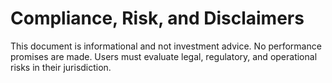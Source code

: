 # Compliance, Risk, and Disclaimers

This document is informational and not investment advice. No performance promises
are made. Users must evaluate legal, regulatory, and operational risks in their
jurisdiction.
